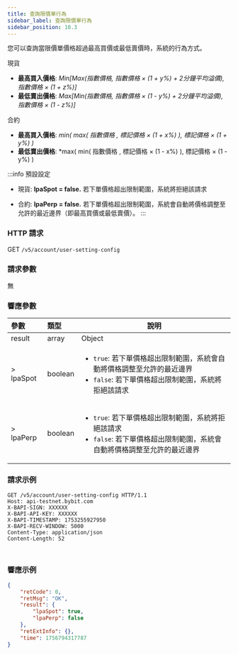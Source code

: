 ```yaml
---
title: 查詢限價單行為
sidebar_label: 查詢限價單行為
sidebar_position: 10.3
---
```

您可以查詢當限價單價格超過最高買價或最低賣價時，系統的行為方式。

現貨
* **最高買入價格**: *Min[Max(指數價格, 指數價格 × (1 + y%) + 2分鐘平均溢價), 指數價格 × (1 + z%)]*
* **最低賣出價格**: *Max[Min(指數價格, 指數價格 × (1 - y%) + 2分鐘平均溢價), 指數價格 × (1 - z%)]*

合約
* **最高買入價格**: *min( max( 指數價格 , 標記價格 × (1 + x%) ), 標記價格 × (1 + y%) )*
* **最低賣出價格**: *max( min( 指數價格 , 標記價格 × (1 - x%) ), 標記價格 × (1 - y%) )

:::info 預設設定
*	現貨:
**lpaSpot = false.** 若下單價格超出限制範圍，系統將拒絕該請求

*	合約:
**lpaPerp = false.** 若下單價格超出限制範圍，系統會自動將價格調整至允許的最近邊界（即最高買價或最低賣價）。
:::

### HTTP 請求
GET `/v5/account/user-setting-config`

### 請求參數
無

### 響應參數
| 參數 | 類型 | 說明|
|:----- |:-----|----- |
|result |array |Object |
|> lpaSpot |boolean |<ul><li>`true`: 若下單價格超出限制範圍，系統會自動將價格調整至允許的最近邊界</li><li>`false`: 若下單價格超出限制範圍，系統將拒絕該請求</li></ul>|
|> lpaPerp |boolean |<ul><li>`true`: 若下單價格超出限制範圍，系統將拒絕該請求 </li><li>`false`: 若下單價格超出限制範圍，系統會自動將價格調整至允許的最近邊界</li></ul>|


### 請求示例

<Tabs groupId="programming-languages">
<TabItem value="http" label="HTTP">

```http
GET /v5/account/user-setting-config HTTP/1.1
Host: api-testnet.bybit.com
X-BAPI-SIGN: XXXXXX
X-BAPI-API-KEY: XXXXXX
X-BAPI-TIMESTAMP: 1753255927950
X-BAPI-RECV-WINDOW: 5000
Content-Type: application/json
Content-Length: 52

```

</TabItem>
<TabItem value="python" label="Python">

```python

```

</TabItem>

<TabItem value="Node" label="Node.js">

```n4js

```

</TabItem>
</Tabs>

### 響應示例

```json
{
    "retCode": 0,
    "retMsg": "OK",
    "result": {
        "lpaSpot": true,
        "lpaPerp": false
    },
    "retExtInfo": {},
    "time": 1756794317787
}
```
